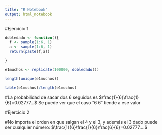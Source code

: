 ```yaml
---
title: "R Notebook"
output: html_notebook
---
```


#Ejercicio 1
```r
dobledado <- function(){
  f <- sample(1:6, 1)
  a <- sample(1:6, 1)
  return(paste(f,a))

}
```

```r
e1muchos <- replicate(100000, dobledado())
```

```r
length(unique(e1muchos))
```

```r
table(e1muchos)/length(e1muchos)
```

#La probabilidad de sacar dos 6 seguidos es
$\frac{1}{6}\frac{1}{6}=0.02777...$
Se puede ver que el caso "6 6" tiende a ese valor



#Ejercicio 2


#No importa el orden en que salgan el 4 y el 3, y además el 3 dado puede ser cualquier número:
$\frac{1}{6}\frac{1}{6}\frac{6}{6}=0.02777....$
